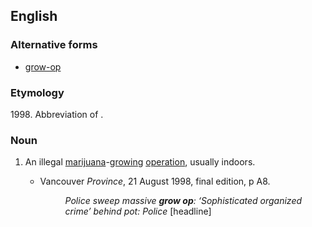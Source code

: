 ==English==

===Alternative forms===
* [[grow-op]]

===Etymology===
1998. Abbreviation of {{term|grow operation}}.

===Noun===
{{en-noun|sg=[[grow]] [[op]]}}

# {{Canada}} An illegal [[marijuana]]-[[grow]]ing [[operation]], usually indoors.
#* Vancouver ''Province'', 21 August 1998, final edition, p A8.
#*: ''Police sweep massive '''grow op''': ‘Sophisticated organized crime’ behind pot: Police'' [headline]